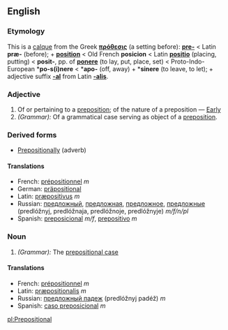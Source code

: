 ==English==
===Etymology===
This is a [[calque]] from the Greek '''[[πρόθεσις]]''' (a setting before): '''[[pre-]]''' < Latin '''præ-''' (before); + '''[[position]]''' < Old French '''posicion''' < Latin '''[[positio]]''' (placing, putting) < '''posit-''', pp. of '''[[ponere]]''' (to lay, put, place, set) < Proto-Indo-European *'''po-s(i)nere''' < *'''apo-''' (off, away) + *'''sinere''' (to leave, to let); + adjective suffix '''[[-al]]''' from Latin '''[[-alis]]'''.

===Adjective===
#Of or pertaining to a [[preposition]]; of the nature of a preposition &mdash; [[Early]]
#''(Grammar):'' Of a grammatical case serving as object of a [[preposition]].

===Derived forms===
*[[Prepositionally]] (adverb)

====Translations====
*French: [[prépositionnel]] ''m''
*German: [[präpositional]]
*Latin: [[præpositivus]] ''m''
*Russian: [[предложный]], [[предложная]], [[предложное]], [[предложные]] (predlóžnyj, predlóžnaja, predlóžnoje, predlóžnyje) ''m/f/n/pl''
*Spanish: [[preposicional]] ''m/f'', [[prepositivo]] ''m''

===Noun===
#''(Grammar):'' The [[prepositional case]]

====Translations====
*French: [[prépositionnel]] ''m''
*Latin: [[præpositionalis]] ''m''
*Russian: [[предложный падеж]] (predlóžnyj padéž) ''m''
*Spanish: [[caso preposicional]] ''m''

[[pl:Prepositional]]